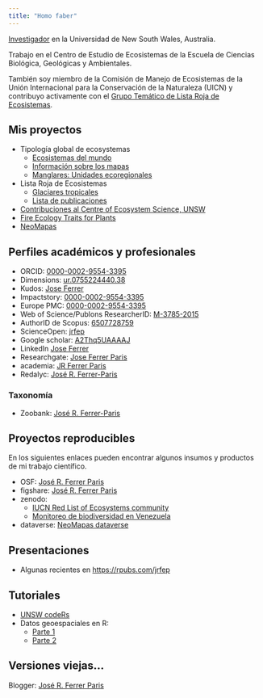 ```yaml
---
title: "Homo faber"
---
```


[Investigador](https://research.unsw.edu.au/people/dr-jose-rafael-ferrer) en la Universidad de New South Wales, Australia.

Trabajo en el Centro de Estudio de Ecosistemas de la Escuela de Ciencias Biológica, Geológicas y Ambientales.

También soy miembro de la Comisión de Manejo de Ecosistemas de la Unión Internacional para la Conservación de la Naturaleza (UICN) y contribuyo activamente con el [Grupo Temático de Lista Roja de Ecosistemas](https://iucnrle.org/team).

## Mis proyectos 

* Tipología global de ecosystemas
    - [Ecosistemas del mundo](https://global-ecosystems.org/)
    - [Información sobre los mapas](https://jrfep.github.io/Ecosystem-profiles-comments/)
    - [Manglares: Unidades ecoregionales](https://ecosphere.shinyapps.io/Mangrove-L4-map/)
* Lista Roja de Ecosistemas
    - [Glaciares tropicales](https://red-list-ecosystem.github.io/T6.1-SA-01-VE-01-Cordillera-Merida/)
    - [Lista de publicaciones](https://red-list-ecosystem.github.io/RLE-publication-list/)
* [Contribuciones al Centre of Ecosystem Science, UNSW](https://ces-unsw-edu-au.github.io/cesdata/)
* [Fire Ecology Traits for Plants](http://13.54.3.205<b>)
* [NeoMapas](https://neomapas.github.io)


## Perfiles académicos y profesionales

* ORCID: [0000-0002-9554-3395](http://orcid.org/0000-0002-9554-3395)
* Dimensions: [ur.0755224440.38](https://app.dimensions.ai/details/entities/publication/author/ur.0755224440.38)
* Kudos: [Jose Ferrer](https://www.growkudos.com/profile/jose_ferrer)
* Impactstory: [0000-0002-9554-3395](https://profiles.impactstory.org/u/0000-0002-9554-3395)
* Europe PMC: [0000-0002-9554-3395](https://europepmc.org/authors/0000-0002-9554-3395)
* Web of Science/Publons ResearcherID: [M-3785-2015](https://www.webofscience.com/wos/author/rid/M-3785-2015)
* AuthorID de Scopus: [6507728759](http://www.scopus.com/authid/detail.uri?authorId=6507728759)
* ScienceOpen: [jrfep](https://www.scienceopen.com/user/jrfep)
* Google scholar: [A2Thq5UAAAAJ](http://scholar.google.es/citations?user=A2Thq5UAAAAJ&hl=en)
* LinkedIn [Jose Ferrer](https://www.linkedin.com/pub/jos%C3%A9-ferrer/70/a47/547)
* Researchgate: [Jose Ferrer Paris](https://www.researchgate.net/profile/Jose_Ferrer-Paris)
* academia: [JR Ferrer Paris](https://ivic.academia.edu/JRFerrerParis)
* Redalyc: [José R. Ferrer-Paris](https://www.redalyc.org/autor.oa?id=68544)

### Taxonomía

* Zoobank: [José R. Ferrer-Paris](http://zoobank.org/Authors/7D3C0AEE-DE5A-4C21-94A1-C16F357890E6)


## Proyectos reproducibles

En los siguientes enlaces pueden encontrar algunos insumos y productos de mi trabajo científico.

* OSF: [José R. Ferrer Paris](https://osf.io/7q5ny)
* figshare: [José R. Ferrer Paris](http://figshare.com/authors/Jos_R_Ferrer_Paris/592994)
* zenodo: 
    - [IUCN Red List of Ecosystems community](https://zenodo.org/communities/iucn-rle/?page=1&size=20)
    - [Monitoreo de biodiversidad en Venezuela](https://zenodo.org/communities/neomapas/?q=&l=list&p=1&s=10&sort=newest)
* dataverse: [NeoMapas dataverse](https://dataverse.harvard.edu/dataverse/NeoMapas)


## Presentaciones

- Algunas recientes en <https://rpubs.com/jrfep>

## Tutoriales

* [UNSW codeRs](https://unsw-coders.netlify.app/)
* Datos geoespaciales en R:
    - [Parte 1](https://ecosphere.shinyapps.io/tutorial-1-create-spatial-object/)
    - [Parte 2](https://ecosphere.shinyapps.io/tutorial-2-points-lines-polygons/)

## Versiones viejas...

Blogger: [José R. Ferrer Paris](https://www.blogger.com/profile/10848423852723434095)
